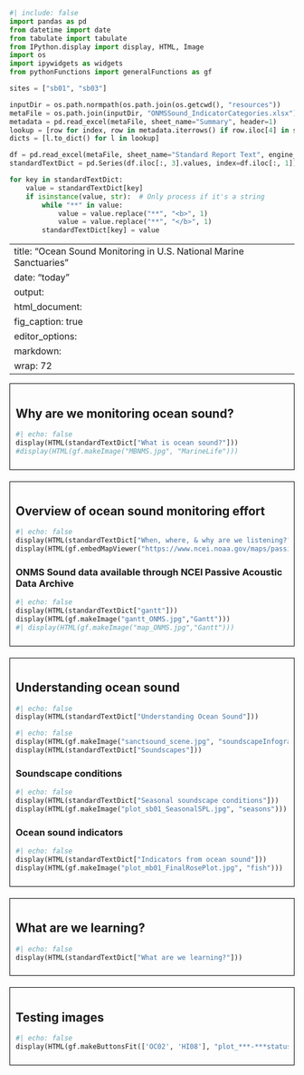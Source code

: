 ```python
#| include: false
import pandas as pd
from datetime import date
from tabulate import tabulate
from IPython.display import display, HTML, Image
import os
import ipywidgets as widgets
from pythonFunctions import generalFunctions as gf

sites = ["sb01", "sb03"]

inputDir = os.path.normpath(os.path.join(os.getcwd(), "resources"))
metaFile = os.path.join(inputDir, "ONMSSound_IndicatorCategories.xlsx")
metadata = pd.read_excel(metaFile, sheet_name="Summary", header=1)
lookup = [row for index, row in metadata.iterrows() if row.iloc[4] in sites]
dicts = [l.to_dict() for l in lookup]

df = pd.read_excel(metaFile, sheet_name="Standard Report Text", engine_kwargs={'keep_links': True})
standardTextDict = pd.Series(df.iloc[:, 3].values, index=df.iloc[:, 1]).to_dict()

for key in standardTextDict:
    value = standardTextDict[key]
    if isinstance(value, str):  # Only process if it's a string
        while "**" in value:
            value = value.replace("**", "<b>", 1)
            value = value.replace("**", "</b>", 1)
        standardTextDict[key] = value
```

---
title: "Ocean Sound Monitoring in U.S. National Marine Sanctuaries"
date: "today"
output: 
  html_document: 
    fig_caption: true
editor_options: 
  markdown: 
    wrap: 72
---

::: {style="border: 1px solid black; padding: 10px; margin-bottom: 20px;"}
## Why are we monitoring ocean sound?
```python
#| echo: false
display(HTML(standardTextDict["What is ocean sound?"]))
#display(HTML(gf.makeImage("MBNMS.jpg", "MarineLife")))
```
:::

::: {style="border: 1px solid black; padding: 10px; margin-bottom: 20px;"}
## Overview of ocean sound monitoring effort
```python
#| echo: false
display(HTML(standardTextDict["When, where, & why are we listening?"]))
display(HTML(gf.embedMapViewer("https://www.ncei.noaa.gov/maps/passive-acoustic-data/")))
```
### ONMS Sound data available through NCEI Passive Acoustic Data Archive  
```python
#| echo: false
display(HTML(standardTextDict["gantt"]))
display(HTML(gf.makeImage("gantt_ONMS.jpg","Gantt")))
#| display(HTML(gf.makeImage("map_ONMS.jpg","Gantt")))
```
:::

::: {style="border: 1px solid black; padding: 10px; margin-bottom: 20px;"}
## Understanding ocean sound
```python
#| echo: false
display(HTML(standardTextDict["Understanding Ocean Sound"]))
```
```python
#| echo: false
display(HTML(gf.makeImage("sanctsound_scene.jpg", "soundscapeInfographic")))
display(HTML(standardTextDict["Soundscapes"]))
```
### Soundscape conditions
```python
#| echo: false
display(HTML(standardTextDict["Seasonal soundscape conditions"]))
display(HTML(gf.makeImage("plot_sb01_SeasonalSPL.jpg", "seasons")))
```
### Ocean sound indicators
```python
#| echo: false
display(HTML(standardTextDict["Indicators from ocean sound"]))
display(HTML(gf.makeImage("plot_mb01_FinalRosePlot.jpg", "fish")))
```
:::

::: {style="border: 1px solid black; padding: 10px; margin-bottom: 20px;"}
## What are we learning?
```python
#| echo: false
display(HTML(standardTextDict["What are we learning?"]))
```
:::

::: {style="border: 1px solid black; padding: 10px; margin-bottom: 20px;"}
## Testing images
```python
#| echo: false
display(HTML(gf.makeButtonsFit(['OC02', 'HI08'], "plot_***-***status.jpg", "FOI")))
```
:::
